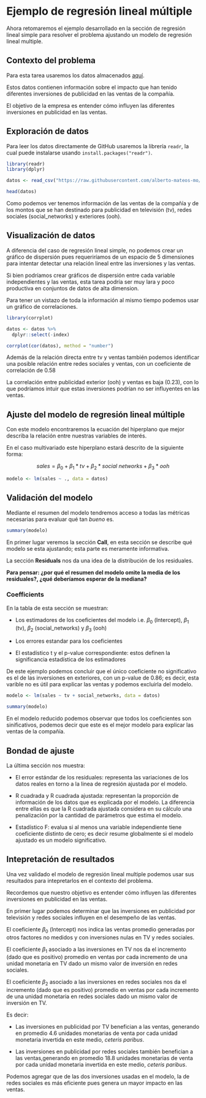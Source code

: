 # Ejemplo de regresión lineal múltiple

Ahora retomaremos el ejemplo desarrollado en la sección de regresión lineal simple para resolver el problema ajustando un modelo de regresión lineal multiple.

## Contexto del problema

Para esta tarea usaremos los datos almacenados [aquí](https://raw.githubusercontent.com/alberto-mateos-mo/seminario-est-fciencias/master/datos/linear_regression_data/mmm_Rexample.csv).

Estos datos contienen información sobre el impacto que han tenido diferentes inversiones de publicidad en las ventas de la compañía.

El objetivo de la empresa es entender cómo influyen las diferentes inversiones en publicidad en las ventas.

## Exploración de datos

Para leer los datos directamente de GitHub usaremos la librería `readr`, la cual puede instalarse usando `install.packages("readr")`.

```r
library(readr)
library(dplyr)

datos <- read_csv("https://raw.githubusercontent.com/alberto-mateos-mo/seminario-est-fciencias/master/datos/linear_regression_data/mmm_Rexample.csv")

head(datos)
```

Como podemos ver tenemos información de las ventas de la compañía y de los montos que se han destinado para publicidad en televisión (tv), redes sociales (social_networks) y exteriores (ooh).

## Visualización de datos

A diferencia del caso de regresión lineal simple, no podemos crear un gráfico de dispersión pues requeriríamos de un espacio de 5 dimensiones para intentar detectar una relación lineal entre las inversiones y las ventas.

Si bien podríamos crear gráficos de dispersión entre cada variable independientes y las ventas, esta tarea podría ser muy lara y poco productiva en conjuntos de datos de alta dimension.

Para tener un vistazo de toda la información al mismo tiempo podemos usar un gráfico de correlaciones.

```r
library(corrplot)

datos <- datos %>% 
  dplyr::select(-index)

corrplot(cor(datos), method = "number")
```

Además de la relación directa entre tv y ventas también podemos identificar una posible relación entre redes sociales y ventas, con un coeficiente de correlación de 0.58

La correlación entre publicidad exterior (ooh) y ventas es baja (0.23), con lo que podríamos intuir que estas inversiones podrían no ser influyentes en las ventas.


## Ajuste del modelo de regresión lineal múltiple

Con este modelo encontraremos la ecuación del hiperplano que mejor describa la relación entre nuestras variables de interés.

En el caso multivariado este hiperplano estará descrito de la siguiente forma:

$$sales = \beta_0 + \beta_1*tv + \beta_2*social\ networks + \beta_3*ooh$$

```r
modelo <- lm(sales ~ ., data = datos)
```


## Validación del modelo

Mediante el resumen del modelo tendremos acceso a todas las métricas necesarias para evaluar qué tan _bueno_ es.

```r
summary(modelo)
```

En primer lugar veremos la sección __Call__, en esta sección se describe qué modelo se esta ajustando; esta parte es meramente informativa.

La sección __Residuals__ nos da una idea de la distribución de los residuales.

__Para pensar: ¿por qué el resumen del modelo omite la media de los residuales?, ¿qué deberíamos esperar de la mediana?__

### Coefficients

En la tabla de esta sección se muestran:

- Los estimadores de los coeficientes del modelo i.e. $\beta_0$ (Intercept), $\beta_1$ (tv), $\beta_2$ (social_networks) y $\beta_3$ (ooh)

- Los errores estandar para los coeficientes

- El estadístico t y el p-value correspondiente: estos definen la significancia estadística de los estimadores

De este ejemplo podemos concluir que el único coeficiente no significativo es el de las inversiones en exteriores, con un p-value de 0.86; es decir, esta varible no es útil para explicar las ventas y podemos excluirla del modelo.

```r
modelo <- lm(sales ~ tv + social_networks, data = datos)

summary(modelo)
```

En el modelo reducido podemos observar que todos los coeficientes son sinificativos, podemos decir que este es el mejor modelo para explicar las ventas de la compañía.

## Bondad de ajuste

La última sección nos muestra:

- El error estándar de los residuales: representa las variaciones de los datos reales en torno a la linea de regresión ajustada por el modelo.

- R cuadrada y R cuadrada ajustada: representan la proporción de información de los datos que es explicada por el modelo. La diferencia entre ellas es que la R cuadrada ajustada considera en su cálculo una penalización por la cantidad de parámetros que estima el modelo.

- Estadístico F: evalua si al menos una variable independiente tiene coeficiente distinto de cero; es decir resume globalmente si el modelo ajustado es un modelo significativo.

## Intepretación de resultados

Una vez validado el modelo de regresión lineal multiple podemos usar sus resultados para intepretarlos en el contexto del problema.

Recordemos que nuestro objetivo es entender cómo influyen las diferentes inversiones en publicidad en las ventas.

En primer lugar podemos determinar que las inversiones en publicidad por televisión y redes sociales influyen en el desempeño de las ventas.

El coeficiente $\beta_0$ (Intercept) nos indica las ventas promedio generadas por otros factores no medidos y con inversiones nulas en TV y redes sociales.

El coeficiente $\beta_1$ asociado a las inversiones en TV nos da el incremento (dado que es positivo) promedio en ventas por cada incremento de una unidad monetaria en TV dado un mismo valor de inversión en redes sociales.

El coeficiente $\beta_2$ asociado a las inversiones en redes sociales nos da el incremento (dado que es positivo) promedio en ventas por cada incremento de una unidad monetaria en redes sociales dado un mismo valor de inversión en TV.

Es decir:

- Las inversiones en publicidad por TV benefician a las ventas, generando en promedio 4.6 unidades monetarias de venta por cada unidad monetaria invertida en este medio, _ceteris paribus_.

- Las inversiones en publicidad por redes sociales también benefician a las ventas,generando en promedio 18.8 unidades monetarias de venta por cada unidad monetaria invertida en este medio, _ceteris paribus_.

Podemos agregar que de las dos inversiones usadas en el modelo, la de redes sociales es más eficiente pues genera un mayor impacto en las ventas.


